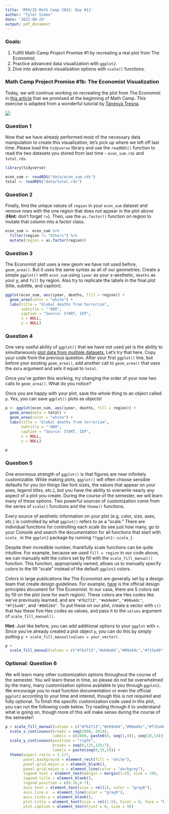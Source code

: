 ```yaml
---
title: 'MPA/ID Math Camp 2022: Day #11'
author: "Tyler Simko"
date: '2022-08-29'
output: pdf_document
---
```


### Goals:

1.  Fulfill Math Camp Project Promise #1 by recreating a real plot from The Economist.
2.  Practice advanced data visualization with `ggplot2`.
3.  Dive into advanced visualization options with `scale()` functions.

### Math Camp Project Promise #1b: The Economist Visualization

Today, we will continue working on recreating the plot from The Economist in [this article](https://www.economist.com/graphic-detail/2015/11/18/the-plague-of-global-terrorism) that we promised at the beginning of Math Camp. This exercise is adapted from a wonderful tutorial by [Tanesya Tresna](https://rpubs.com/tangerine/economist-plot).

![](data/econ_picture.png)

### Question 1

Now that we have already performed most of the necessary data manipulation to create this visualization, let's pick up where we left off last time. Please load the `tidyverse` library and use the `readRDS()` function to read the two datasets you stored from last time - `econ_sum.rds` and `total.rds`.

```r
library(tidyverse)

econ_sum <- readRDS("data/econ_sum.rds")
total <- readRDS("data/total.rds")
```

### Question 2

Finally, find the unique values of `region` in your `econ_sum` dataset and remove rows with the one region that does not appear in the plot above (**Hint**: don't forget `!=`). Then, use the `as.factor()` function on region to mutate that column into a factor class.

```r
econ_sum <- econ_sum %>% 
  filter(region != "Others") %>% 
  mutate(region = as.factor(region))
```

### Question 3

The Economist plot uses a new geom we have not used before, `geom_area()`. But it uses the same syntax as all of our geometries. Create a simple `ggplot()` with `econ_sum` using `iyear` as your x-aesthetic, `deaths` as your y, and `fill` by region. Also try to replicate the labels in the final plot (title, subtitle, and caption).

```r
ggplot(econ_sum, aes(iyear, deaths, fill = region)) +
  geom_area(color = "white") +
  labs(title = "Global deaths from terrorism",
       subtitle = "'000",
       caption = "Source: START, IEP",
       x = NULL,
       y = NULL)
```

### Question 4

One very useful ability of `ggplot()` that we have not used yet is the ability to simultaneously [plot data from multiple datasets.]{.underline} Let's try that here. Copy your code from the previous question. After your first `ggplot()` line, but before your existing `geom_area()`, add another call to `geom_area()` that uses the `data` argument and sets it equal to `total`.

Once you've gotten this working, try changing the order of your now two calls to `geom_area()`. What do you notice?

Once you are happy with your plot, save the whole thing to an object called `p`. Yes, you can save `ggplot()` plots as objects!

```r
p <- ggplot(econ_sum, aes(iyear, deaths, fill = region)) +
  geom_area(data = total) +
  geom_area(color = "white") +
  labs(title = "Global deaths from terrorism",
       subtitle = "'000",
       caption = "Source: START, IEP",
       x = NULL,
       y = NULL)

p
```

### Question 5

One enormous strength of `ggplot()` is that figures are near infinitely customizable. While making plots, `ggplot()` will often choose sensible defaults for you (on things like font sizes, the values that appear on your axes, legend titles, etc.), but you have the ability to overwrite nearly any aspect of a plot you create. During the course of the semester, we will learn many of these options. Two powerful sources of customization come from the series of `scale()` functions and the `theme()` functions.

Every source of aesthetic information on your plot (e.g. color, size, axes, etc.) is controlled by what `ggplot()` refers to as a "scale." There are individual functions for controlling each scale (to see just how many, go to your Console and search the documentation for all functions that start with `scale_` in the `ggplot2` package by running `??ggplot2::scale_`).

Despite their incredible number, thankfully scale functions can be quite intuitive. For example, because we used `fill = region` in our code above, we can manually edit the colors set by fill with the `scale_fill_manual()` function. This function, appropriately named, allows us to manually specify colors to the fill "scale" instead of the default `ggplot2` colors.

Colors in large publications like The Economist are generally set by a design team that create design guidelines. For example, [here](https://design-system.economist.com/foundations/principles/design-principles#our-principles) is the official design principles document for The Economist. In our case, there are 5 colors set by fill on the plot (one for each region). These colors are Hex codes like we've previously learned, and are `"#7b2713"`, `"#eb9e84"`, `"#00a4dc"`, `"#f15a40"`, and `"#00526d"`. To put these on our plot, create a vector with `c()` that has these five Hex codes as values, and pass it to the `values` argument of `scale_fill_manual()`.

**Hint**: Just like before, you can add additional options to your `ggplot` with `+`. Since you've already created a plot object `p`, you can do this by simply putting `p + scale_fill_manual(values = your_vector)`.

```r
p + 
  scale_fill_manual(values = c("#7b2713","#eb9e84","#00a4dc","#f15a40","#00526d"))
```

### Optional: Question 6

We will learn many other customization options throughout the course of the semester. You will learn these in time, so please do not be overwhelmed by the many, many customization options available to you through `ggplot2`. We encourage you to read function documentation or even the official `ggplot2` according to your time and interest, though this is not required and fully optional. To finish the specific customization code used in this plot, you can run the following code below. Try reading through it to understand what is going on, though more of this will make sense during the course of the semester!

```r
p + scale_fill_manual(values = c("#7b2713","#eb9e84","#00a4dc","#f15a40","#00526d")) + 
  scale_x_continuous(breaks = seq(2000, 2014),
                     labels = c(2000, paste0(0, seq(1,9)), seq(10,14)))+
  scale_y_continuous(position = "right",
                     breaks = seq(0,125,125/7),
                     labels = paste(seq(0,35,5))) + 
  theme(aspect.ratio = 3.2/7,
        panel.background = element_rect(fill = "white"),
        panel.grid.major.x = element_blank(),
        panel.grid.major.y = element_line(color = "darkgrey"),
        legend.text = element_text(margin = margin(l=3), size = 10),
        legend.title = element_blank(),
        legend.position = c(0.16,0.7),
        axis.text = element_text(size = rel(1), color = "gray8"),
        axis.line.x  = element_line(color = "gray8"),
        axis.ticks.y = element_blank(),
        plot.title = element_text(size = rel(1.5), hjust = 0, face = "bold"),
        plot.caption = element_text(hjust = 0, size = 9))
```
